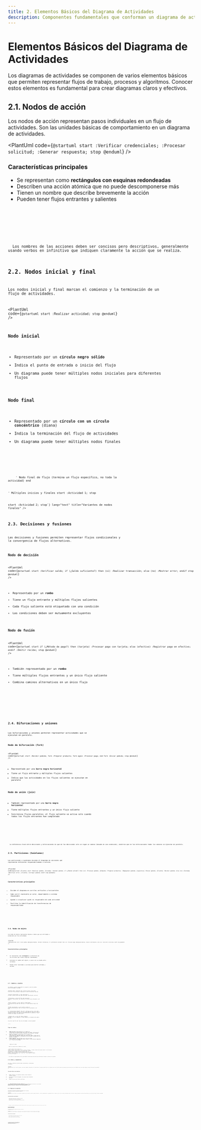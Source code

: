```yaml
---
title: 2. Elementos Básicos del Diagrama de Actividades
description: Componentes fundamentales que conforman un diagrama de actividades en UML
---
```



# Elementos Básicos del Diagrama de Actividades

Los diagramas de actividades se componen de varios elementos básicos que permiten representar flujos de trabajo, procesos y algoritmos. Conocer estos elementos es fundamental para crear diagramas claros y efectivos.

## 2.1. Nodos de acción

Los nodos de acción representan pasos individuales en un flujo de actividades. Son las unidades básicas de comportamiento en un diagrama de actividades.

<PlantUml code={`@startuml
start
:Verificar credenciales;
:Procesar solicitud;
:Generar respuesta;
stop
@enduml`} />

### Características principales

- Se representan como **rectángulos con esquinas redondeadas**
- Describen una acción atómica que no puede descomponerse más
- Tienen un nombre que describe brevemente la acción
- Pueden tener flujos entrantes y salientes

<Tabs>
  <TabItem label="Sintaxis">
    <Code code={`:nombre de la acción;`} lang="text" title="Sintaxis básica de un nodo de acción en PlantUML" />
  </TabItem>
  <TabItem label="Ejemplos">
    <Code code={`:Validar formulario;
:Calcular total;
:Enviar correo electrónico;
:Actualizar base de datos;`} lang="text" title="Ejemplos de nodos de acción" />
  </TabItem>
</Tabs>

<Aside type="tip">
  Los nombres de las acciones deben ser concisos pero descriptivos, generalmente usando verbos en infinitivo que indiquen claramente la acción que se realiza.
</Aside>

## 2.2. Nodos inicial y final

Los nodos inicial y final marcan el comienzo y la terminación de un flujo de actividades.

<PlantUml code={`@startuml
start
:Realizar actividad;
stop
@enduml`} />

### Nodo inicial

- Representado por un **círculo negro sólido**
- Indica el punto de entrada o inicio del flujo
- Un diagrama puede tener múltiples nodos iniciales para diferentes flujos

### Nodo final

- Representado por un **círculo con un círculo concéntrico** (diana)
- Indica la terminación del flujo de actividades
- Un diagrama puede tener múltiples nodos finales

<Tabs>
  <TabItem label="Sintaxis">
    <Code code={`start
' Actividades aquí
stop`} lang="text" title="Sintaxis de nodos inicial y final en PlantUML" />
  </TabItem>
  <TabItem label="Variantes">
    <Code code={`' Nodo final de actividad
stop

' Nodo final de flujo (termina un flujo específico, no toda la actividad)
end

' Múltiples inicios y finales
start
:Actividad 1;
stop

start
:Actividad 2;
stop`} lang="text" title="Variantes de nodos finales" />
  </TabItem>
</Tabs>

## 2.3. Decisiones y fusiones

Las decisiones y fusiones permiten representar flujos condicionales y la convergencia de flujos alternativos.

### Nodo de decisión

<PlantUml code={`@startuml
start
:Verificar saldo;
if (¿Saldo suficiente?) then (sí)
  :Realizar transacción;
else (no)
  :Mostrar error;
endif
stop
@enduml`} />

- Representado por un **rombo**
- Tiene un flujo entrante y múltiples flujos salientes
- Cada flujo saliente está etiquetado con una condición
- Las condiciones deben ser mutuamente excluyentes

### Nodo de fusión

<PlantUml code={`@startuml
start
if (¿Método de pago?) then (tarjeta)
  :Procesar pago con tarjeta;
else (efectivo)
  :Registrar pago en efectivo;
endif
:Emitir recibo;
stop
@enduml`} />

- También representado por un **rombo**
- Tiene múltiples flujos entrantes y un único flujo saliente
- Combina caminos alternativos en un único flujo

<Tabs>
  <TabItem label="Sintaxis">
    <Code code={`if (condición) then (opción1)
  :acción para opción1;
else (opción2)
  :acción para opción2;
endif`} lang="text" title="Sintaxis de decisión en PlantUML" />
  </TabItem>
  <TabItem label="Decisiones anidadas">
    <Code code={`if (¿Tipo de usuario?) then (nuevo)
  :Mostrar tutorial;
  if (¿Completó registro?) then (sí)
    :Activar cuenta;
  else (no)
    :Solicitar datos faltantes;
  endif
else (existente)
  :Mostrar panel principal;
endif`} lang="text" title="Ejemplo de decisiones anidadas" />
  </TabItem>
</Tabs>

## 2.4. Bifurcaciones y uniones

Las bifurcaciones y uniones permiten representar actividades que se ejecutan en paralelo.

### Nodo de bifurcación (fork)

<PlantUml code={`@startuml
start
:Recibir pedido;
fork
  :Preparar producto;
fork again
  :Procesar pago;
end fork
:Enviar pedido;
stop
@enduml`} />

- Representado por una **barra negra horizontal**
- Tiene un flujo entrante y múltiples flujos salientes
- Indica que las actividades en los flujos salientes se ejecutan en paralelo

### Nodo de unión (join)

- También representado por una **barra negra horizontal**
- Tiene múltiples flujos entrantes y un único flujo saliente
- Sincroniza flujos paralelos; el flujo saliente se activa solo cuando todos los flujos entrantes han completado

<Tabs>
  <TabItem label="Sintaxis">
    <Code code={`fork
  :actividad paralela 1;
fork again
  :actividad paralela 2;
end fork`} lang="text" title="Sintaxis de bifurcación y unión en PlantUML" />
  </TabItem>
  <TabItem label="Ejemplo complejo">
    <Code code={`fork
  :Verificar inventario;
  if (¿Disponible?) then (sí)
    :Reservar productos;
  else (no)
    :Notificar falta de stock;
  endif
fork again
  :Validar dirección;
  :Calcular costos de envío;
end fork
:Confirmar pedido;`} lang="text" title="Ejemplo con bifurcación y decisiones" />
  </TabItem>
</Tabs>

<Aside type="note">
  La diferencia clave entre decisiones y bifurcaciones es que en las decisiones solo se sigue un camino (basado en una condición), mientras que en las bifurcaciones todos los caminos se ejecutan en paralelo.
</Aside>

## 2.5. Particiones (Swimlanes)

Las particiones o swimlanes dividen el diagrama en secciones que representan diferentes responsabilidades o actores.

<PlantUml code={`@startuml
|Cliente|
start
:Realizar pedido;
|Sistema|
:Validar pedido;
if (¿Pedido válido?) then (sí)
  :Procesar pedido;
  |Almacén|
  :Preparar productos;
  :Empaquetar pedido;
  |Logística|
  :Enviar pedido;
  |Cliente|
  :Recibir pedido;
else (no)
  |Sistema|
  :Notificar error;
  |Cliente|
  :Corregir pedido;
endif
stop
@enduml`} />

### Características principales

- Dividen el diagrama en carriles verticales u horizontales
- Cada carril representa un actor, departamento o sistema responsable
- Ayudan a visualizar quién es responsable de cada actividad
- Facilitan la identificación de transferencias de responsabilidad

<Tabs>
  <TabItem label="Sintaxis vertical">
    <Code code={`|Actor1|
:Actividad de Actor1;
|Actor2|
:Actividad de Actor2;`} lang="text" title="Sintaxis de swimlanes verticales en PlantUML" />
  </TabItem>
  <TabItem label="Sintaxis horizontal">
    <Code code={`partition "Actor1" {
  :Actividad de Actor1;
}
partition "Actor2" {
  :Actividad de Actor2;
}`} lang="text" title="Sintaxis de swimlanes horizontales en PlantUML" />
  </TabItem>
</Tabs>

## 2.6. Nodos de objeto

Los nodos de objeto representan objetos o datos que son utilizados o producidos por las actividades.

<PlantUml code={`@startuml
start
:Crear pedido;
#palegreen:Pedido;
:Validar información;
if (¿Información válida?) then (sí)
  :Procesar pago;
  #palegreen:Recibo;
  :Enviar confirmación;
else (no)
  :Solicitar corrección;
endif
stop
@enduml`} />

### Características principales

- Se representan como **rectángulos** (a diferencia de las acciones que tienen esquinas redondeadas)
- Contienen el nombre del objeto, a veces con su estado entre corchetes
- Pueden estar conectados a acciones para mostrar entradas y salidas

<Tabs>
  <TabItem label="Sintaxis">
    <Code code={`#color:Nombre del objeto;
#color:Objeto [Estado];`} lang="text" title="Sintaxis de nodos de objeto en PlantUML" />
  </TabItem>
  <TabItem label="Ejemplos">
    <Code code={`#palegreen:Formulario [Completado];
#pink:Factura [Pendiente];
#lightblue:Informe [Generado];`} lang="text" title="Ejemplos de nodos de objeto con estados" />
  </TabItem>
</Tabs>

## 2.7. Señales y eventos

Las señales y eventos representan la recepción o envío de señales entre actividades o sistemas.


<PlantUml code={`
@startuml
start
:Iniciar proceso;
note right
Inicio del flujo principal.
Representa el punto de partida.
end note

:Solicitar autorización; <<sendSignal>> 
note right
Aquí el sistema o usuario envía
una señal para pedir autorización.
end note

:Autorización; <<objectSignal>>
note left
Este nodo representa el objeto "Autorización"
que viaja por el proceso como información.
end note

:Esperar respuesta; <<acceptEvent>>
note right
El sistema queda a la espera de una señal
que confirme si la autorización llega.
end note

:Recibir autorización; <<acceptEvent>>
note right
Se recibe el evento de autorización.
Este es un punto clave de validación.
end note

if ("¿Autorización válida?") then (Sí)
  :Continuar proceso;
  note right
  Con la autorización válida
  el proceso sigue adelante.
  end note
else (No)
  :Rechazar proceso;
  note right
  Si la autorización es inválida,
  el flujo termina con rechazo.
  end note
endif

:TimeEvent 30s; <<timeEvent>>
note left
Evento temporal opcional.
Si en 30 segundos no llega respuesta,
se dispara este evento.
end note

stop
note right
Fin del flujo de actividades.
end note
@enduml



`} />
### Tipos de señales

- **Señal de envío**: Representada con un símbolo de flecha hacia la derecha (mayor que) antes del nombre. Indica que el proceso envía una notificación o mensaje a otro proceso o sistema.
- **Señal de recepción**: Representada con un símbolo de flecha hacia la izquierda (menor que) antes del nombre. Indica que el proceso está esperando y recibiendo una notificación o mensaje de otro proceso o sistema.
- **Evento temporal**: Representado con un reloj de arena o una notación de tiempo para indicar espera o restricciones temporales en el flujo de actividades.

<Tabs>
  <TabItem label="Sintaxis">
    <Code code={`' Señal de envío
#color:>Nombre de la señal;

' Señal de recepción
#color:<Nombre de la señal;

' Evento temporal
#color:Esperar 24 horas;`} lang="text" title="Sintaxis de señales y eventos en PlantUML" />
  </TabItem>
  <TabItem label="Ejemplo completo">
    <Code code={`start
:Procesar pedido;
#orange:>Enviar solicitud de pago;
:Esperar confirmación;
if (¿Tiempo de espera excedido?) then (sí)
  #orange:>Enviar recordatorio;
endif
#orange:<Recibir confirmación de pago;
:Completar pedido;
stop`} lang="text" title="Ejemplo de señales en un proceso de pago" />
  </TabItem>
</Tabs>

<Aside type="tip">
  Las señales son especialmente útiles para modelar interacciones asíncronas entre diferentes sistemas o actores en un proceso.
</Aside>

## 2.8. Notas y comentarios

Las notas y comentarios permiten añadir explicaciones o aclaraciones al diagrama.

<PlantUml code={`@startuml
start
:Verificar usuario;
note right: Comprobar credenciales en la base de datos
if (¿Usuario válido?) then (sí)
  :Conceder acceso;
  note left
    Solo usuarios con
    permisos activos
  end note
else (no)
  :Bloquear acceso;
  note right: Registrar intento fallido
endif
stop
@enduml`} />

### Características principales

- Pueden colocarse a la izquierda, derecha, arriba o abajo de cualquier elemento
- No afectan al flujo del diagrama, solo proporcionan información adicional
- Pueden ser de una sola línea o multilínea

<Tabs>
  <TabItem label="Sintaxis">
    <Code code={`' Nota de una línea
note right: Texto de la nota

' Nota multilínea
note left
  Línea 1
  Línea 2
end note`} lang="text" title="Sintaxis de notas en PlantUML" />
  </TabItem>
  <TabItem label="Posicionamiento">
    <Code code={`note left of [elemento]: Nota a la izquierda
note right of [elemento]: Nota a la derecha
note top of [elemento]: Nota arriba
note bottom of [elemento]: Nota abajo`} lang="text" title="Posicionamiento de notas" />
  </TabItem>
</Tabs>

## 2.9. Regiones de expansión

Las regiones de expansión representan actividades que se ejecutan múltiples veces para un conjunto de elementos.

<PlantUml code={`@startuml
start
:Obtener lista de productos;
#lightblue:Lista de productos;
partition "Región de expansión" {
  :Verificar disponibilidad;
  if (¿Disponible?) then (sí)
    :Añadir a carrito;
  else (no)
    :Marcar como agotado;
  endif
}
note right of "Región de expansión"
  Se ejecuta para cada
  producto de la lista
end note
:Mostrar resumen;
stop
@enduml`} />

### Características principales

- Representan operaciones iterativas o bucles
- Se aplican a colecciones de elementos
- Pueden contener flujos complejos dentro de ellas

<Tabs>
  <TabItem label="Sintaxis">
    <Code code={`partition "Región de expansión" {
  ' Actividades que se repiten
}`} lang="text" title="Sintaxis de regiones de expansión en PlantUML" />
  </TabItem>
  <TabItem label="Ejemplo con bucle">
    <Code code={`start
:Obtener pedidos pendientes;
while (¿Hay más pedidos?) is (sí)
  :Procesar siguiente pedido;
  :Actualizar estado;
endwhile (no)
:Generar informe;
stop`} lang="text" title="Ejemplo con bucle while" />
  </TabItem>
</Tabs>

<Aside type="note">
  En PlantUML, las regiones de expansión pueden representarse usando particiones con nombres descriptivos o mediante estructuras de control como while, repeat o foreach.
</Aside>

## 2.10. Excepciones y gestión de errores

Los diagramas de actividades también pueden representar el manejo de excepciones y errores.

<PlantUml code={`@startuml
start
:Iniciar transacción;
try
  :Ejecutar operación;
  :Confirmar transacción;
catch
  :Registrar error;
  :Revertir transacción;
endtry
stop
@enduml`} />

### Características principales

- Permiten modelar flujos alternativos cuando ocurren errores
- Ayudan a visualizar mecanismos de recuperación
- Pueden representar diferentes tipos de excepciones

<Tabs>
  <TabItem label="Sintaxis">
    <Code code={`try
  ' Actividades normales
catch
  ' Actividades de manejo de errores
endtry`} lang="text" title="Sintaxis de manejo de excepciones en PlantUML" />
  </TabItem>
  <TabItem label="Ejemplo detallado">
    <Code code={`start
:Conectar a base de datos;
try
  :Ejecutar consulta;
  :Procesar resultados;
catch
  if (¿Error de conexión?) then (sí)
    :Reintentar conexión;
    backward:Conectar a base de datos;
  else (otro error)
    :Registrar error en log;
    :Notificar al administrador;
  endif
endtry
:Cerrar conexión;
stop`} lang="text" title="Ejemplo de manejo de diferentes tipos de errores" />
  </TabItem>
</Tabs>

Estos elementos básicos constituyen el vocabulario fundamental para crear diagramas de actividades efectivos. En las siguientes secciones, exploraremos cómo estos elementos se relacionan entre sí y las diferentes notaciones UML para representarlos.

